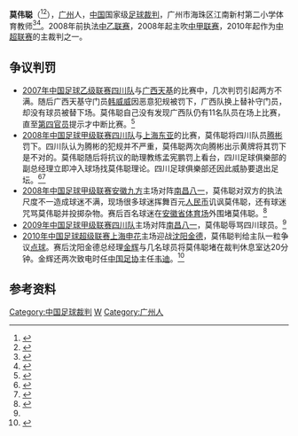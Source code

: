 {{blpdispute|time=2013-04-05T14:06:06+00:00}}
{{infobox Football official
|                name = 莫伟聪
|               image = 
|            fullname = 
|         dateofbirth = {{birth date and age|1977|9|6}}
|         cityofbirth = [[广东省|广东省]][[广州市|广州市]]
|      countryofbirth = [[中华人民共和国|中华人民共和国]]
|         dateofdeath = 
|         cityofdeath = 
|      countryofdeath = 
|     otheroccupation = 教师
|               years = ? - 2008<br>2008 - 2009<br>2010 - 
|              league = [[中乙联赛|中乙联赛]]<br>[[中甲联赛|中甲联赛]]<br>[[中超联赛|中超联赛]]
|                role = [[球證|球證]]<br>[[球證|球證]]<br>[[球證|球證]]
|  internationalyears = 
|       confederation = 
|   internationalrole = 
}}
'''莫伟聪'''（{{bd|1977年|9月6日}}<ref>{{cite web|title=Referee profile of Weicong Mo|url=http://www.transfermarkt.co.uk/en/weicong-mo/profil/schiedsrichter_6487.html|publisher=Transfermarkt|accessdate=2013-04-05|deadurl=yes|archiveurl=https://web.archive.org/web/20131203000946/http://www.transfermarkt.co.uk/en/weicong-mo/profil/schiedsrichter_6487.html|archivedate=2013-12-03}}</ref><ref>{{cite news|title=裁判拙劣表现引金德怒骂 莫伟聪吹昏哨有前科|url=http://sports.qq.com/a/20100802/000135.htm|accessdate=2013-04-05|newspaper=腾讯体育|date=2010-08-02|archive-date=2019-11-22|archive-url=https://web.archive.org/web/20191122022125/https://sports.qq.com/a/20100802/000135.htm|dead-url=no}}</ref>），[[广州|广州]]人，[[中国|中国]]国家级[[足球裁判|足球裁判]]，广州市海珠区江南新村第二小学体育教师<ref>{{cite news|title=“为孩子一辈子负责”|url=http://www.goalchina.net/html/2011/05/23/2011052312145987.htm|accessdate=2013-11-26|newspaper=劲球网|date=2011-05-03|deadurl=yes|archiveurl=https://web.archive.org/web/20131203032120/http://www.goalchina.net/html/2011/05/23/2011052312145987.htm|archivedate=2013-12-03}}</ref><ref>{{cite web|title=建设体育文化，彰显体育特色|url=http://www.jn2x.com/xuexiaogaikuang/xuexiaojianjie/2012-07-24/4.html|publisher=江南新村第二小学|accessdate=2013-11-26|archive-url=https://web.archive.org/web/20131202224307/http://www.jn2x.com/xuexiaogaikuang/xuexiaojianjie/2012-07-24/4.html|archive-date=2013-12-02|dead-url=yes}}</ref>。2008年前执法[[中乙联赛|中乙联赛]]，2008年起主吹[[中甲联赛|中甲联赛]]，2010年起作为[[中超联赛|中超联赛]]的主裁判之一。

== 争议判罚 ==
* [[2007年中国足球乙级联赛|2007年中国足球乙级联赛]][[四川足球俱樂部|四川队]]与[[广西天基|广西天基]]的比赛中，几次判罚引起两方不满。随后广西天基守门员[[韩威威|韩威威]]因恶意犯规被罚下，广西队换上替补守门员，却没有球员被替下场。莫伟聪自己没有发现广西队仍有11名队员在场上比赛，直至[[第四官员|第四官员]]提示才中断比赛。<ref>{{cite news|title=十大乌龙判罚：杨志强3次改判点球 张雷两次雷人|url=http://sports.163.com/10/0824/10/6ERKPVO200051C89.html|accessdate=2013-04-05|newspaper=网易体育|date=2010-08-24|archive-date=2019-09-04|archive-url=https://web.archive.org/web/20190904055230/http://sports.163.com/10/0824/10/6ERKPVO200051C89.html|dead-url=no}}</ref> 
* [[2008年中国足球甲级联赛|2008年中国足球甲级联赛]][[四川足球俱樂部|四川队]]与[[上海东亚|上海东亚]]的比赛，莫伟聪将四川队员[[腾彬|腾彬]]罚下。四川队认为腾彬的犯规并不严重，莫伟聪两次向腾彬出示黄牌将其罚下是不对的。莫伟聪随后将抗议的助理教练孟宪鹏罚上看台，四川足球俱樂部的副总经理立即冲入球场找莫伟聪理论。四川足球俱樂部还因此威胁要退出足坛。<ref name=rm>{{cite news|title=裁判骂球员傻X 球迷用人民币抗议奇怪判罚|url=http://sports.qianlong.com/4713/2009/04/08/3363@4937530.htm|accessdate=2013-04-05|newspaper=千龙网|date=2009-04-08|archive-url=https://web.archive.org/web/20160304114506/http://sports.qianlong.com/4713/2009/04/08/3363@4937530.htm|archive-date=2016-03-04|dead-url=yes}}</ref><ref>{{cite news|title=莫伟聪红牌引发中甲混乱 粤籍裁判软哨早有先例|url=http://sports.sohu.com/20080531/n257201006.shtml|accessdate=2013-04-05|newspaper=搜狐体育|date=2008-05-31|archive-date=2019-09-10|archive-url=https://web.archive.org/web/20190910105503/http://sports.sohu.com/20080531/n257201006.shtml|dead-url=no}}</ref> 
* [[2008年中国足球甲级联赛|2008年中国足球甲级联赛]][[安徽九方|安徽九方]]主场对阵[[南昌八一|南昌八一]]，莫伟聪对双方的执法尺度不一造成球迷不满，现场很多球迷挥舞百元[[人民币|人民币]]讥讽莫伟聪，还有球迷咒骂莫伟聪并投掷杂物。赛后百名球迷在[[安徽省体育场|安徽省体育场]]外围堵莫伟聪。<ref>{{cite news|title=中甲赛场裁判已成争议主角 球迷掏出百元大钞讥讽|url=http://sports.sina.com.cn/b/2008-04-28/10433628330.shtml|accessdate=2013-04-05|newspaper=足球-劲体育|date=2008-04-28|archive-date=2019-09-02|archive-url=https://web.archive.org/web/20190902171509/http://sports.sina.com.cn/b/2008-04-28/10433628330.shtml|dead-url=no}}</ref> 
* [[2009年中国足球甲级联赛|2009年中国足球甲级联赛]][[四川足球俱樂部|四川队]]主场对阵[[南昌八一|南昌八一]]，莫伟聪辱骂四川球员。<ref name=rm/>
* [[2010年中国足球超级联赛|2010年中国足球超级联赛]][[上海申花|上海申花]]主场迎战[[沈阳金德|沈阳金德]]，莫伟聪判给主队一粒争议[[点球|点球]]。赛后沈阳金德总经理[[金辉|金辉]]与几名球员将莫伟聪堵在裁判休息室达20分钟。金辉还两次致电时任[[中国足协|中国足协]]主任[[韦迪|韦迪]]。<ref>{{cite news|title=金德老总围堵裁判休息室 传致电韦迪威胁要退出|url=http://sports.163.com/10/0802/08/6D2N54QD00051C89.html|accessdate=2013-04-05|newspaper=网易体育|date=2010-08-02|archive-date=2019-09-09|archive-url=https://web.archive.org/web/20190909104311/http://sports.163.com/10/0802/08/6D2N54QD00051C89.html|dead-url=no}}</ref> 

== 参考资料 ==
{{reflist}}

{{2013年中国足球联赛裁判}}
{{2014年中国足球联赛裁判}}

{{DEFAULTSORT:Mo Weicong}}
[[Category:中国足球裁判|Category:中国足球裁判]]
[[Category:莫姓|W]]
[[Category:广州人|Category:广州人]]